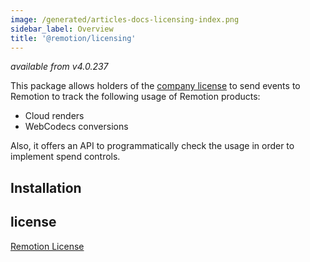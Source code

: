 ```yaml
---
image: /generated/articles-docs-licensing-index.png
sidebar_label: Overview
title: '@remotion/licensing'
---
```


_available from v4.0.237_

This package allows holders of the [company license](https://remotion.pro/license) to send events to Remotion to track the following usage of Remotion products:

- Cloud renders
- WebCodecs conversions

Also, it offers an API to programmatically check the usage in order to implement spend controls.

## Installation

<Installation pkg="@remotion/licensing" />


<TableOfContents />

## license

[Remotion License](https://remotion.dev/license)
